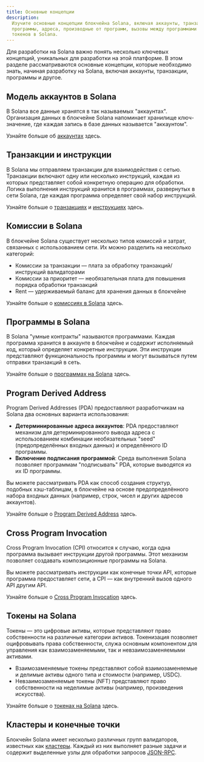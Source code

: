 ```yaml
---
title: Основные концепции
description:
  Изучите основные концепции блокчейна Solana, включая аккаунты, транзакции,
  программы, адреса, производные от программ, вызовы между программами и работу
  токенов в Solana.
---
```


Для разработки на Solana важно понять несколько ключевых концепций, уникальных
для разработки на этой платформе. В этом разделе рассматриваются основные
концепции, которые необходимо знать, начиная разработку на Solana, включая
аккаунты, транзакции, программы и другое.

## Модель аккаунтов в Solana

В Solana все данные хранятся в так называемых "аккаунтах". Организация данных в
блокчейне Solana напоминает хранилище ключ-значение, где каждая запись в базе
данных называется "аккаунтом".

Узнайте больше об [аккаунтах](/docs/core/accounts) здесь.

## Транзакции и инструкции

В Solana мы отправляем транзакции для взаимодействия с сетью. Транзакции
включают одну или несколько инструкций, каждая из которых представляет собой
конкретную операцию для обработки. Логика выполнения инструкций хранится в
программах, развернутых в сети Solana, где каждая программа определяет свой
набор инструкций.

Узнайте больше о [транзакциях](/docs/core/transactions) и
[инструкциях](/docs/core/transactions#instruction) здесь.

## Комиссии в Solana

В блокчейне Solana существует несколько типов комиссий и затрат, связанных с
использованием сети. Их можно разделить на несколько категорий:

- Комиссии за транзакции — плата за обработку транзакций/инструкций валидаторами
- Комиссии за приоритет — необязательная плата для повышения порядка обработки
  транзакций
- Rent — удерживаемый баланс для хранения данных в блокчейне

Узнайте больше о [комиссиях в Solana](/docs/core/fees) здесь.

## Программы в Solana

В Solana "умные контракты" называются программами. Каждая программа хранится в
аккаунте в блокчейне и содержит исполняемый код, который определяет конкретные
инструкции. Эти инструкции представляют функциональность программы и могут
вызываться путем отправки транзакций в сеть.

Узнайте больше о [программах на Solana](/docs/core/programs) здесь.

## Program Derived Address

Program Derived Addresses (PDA) предоставляют разработчикам на Solana два
основных варианта использования:

- **Детерминированные адреса аккаунтов**: PDA предоставляют механизм для
  детерминированного вывода адреса с использованием комбинации необязательных
  "seed" (предопределённых входных данных) и определённого ID программы.
- **Включение подписания программой**: Среда выполнения Solana позволяет
  программам "подписывать" PDA, которые выводятся из их ID программы.

Вы можете рассматривать PDA как способ создания структур, подобных хэш-таблицам,
в блокчейне на основе предопределённого набора входных данных (например, строк,
чисел и других адресов аккаунтов).

Узнайте больше о [Program Derived Address](/docs/core/pda) здесь.

## Cross Program Invocation

Cross Program Invocation (CPI) относится к случаю, когда одна программа вызывает
инструкции другой программы. Этот механизм позволяет создавать композиционные
программы на Solana.

Вы можете рассматривать инструкции как конечные точки API, которые программа
предоставляет сети, а CPI — как внутренний вызов одного API другим API.

Узнайте больше о [Cross Program Invocation](/docs/core/cpi) здесь.

## Токены на Solana

Токены — это цифровые активы, которые представляют право собственности на
различные категории активов. Токенизация позволяет оцифровывать права
собственности, служа основным компонентом для управления как взаимозаменяемыми,
так и невзаимозаменяемыми активами.

- Взаимозаменяемые токены представляют собой взаимозаменяемые и делимые активы
  одного типа и стоимости (например, USDC).
- Невзаимозаменяемые токены (NFT) представляют право собственности на неделимые
  активы (например, произведения искусства).

Узнайте больше о [токенах на Solana](/docs/core/tokens) здесь.

## Кластеры и конечные точки

Блокчейн Solana имеет несколько различных групп валидаторов, известных как
[кластеры](/docs/references/clusters). Каждый из них выполняет разные задачи и
содержит выделенные узлы для обработки запросов [JSON-RPC](/docs/rpc/).
